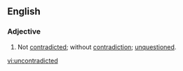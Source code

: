 ==English==
===Adjective===
{{en-adj}}
# Not [[contradicted]]; without [[contradiction]]; [[unquestioned]].

[[vi:uncontradicted]]